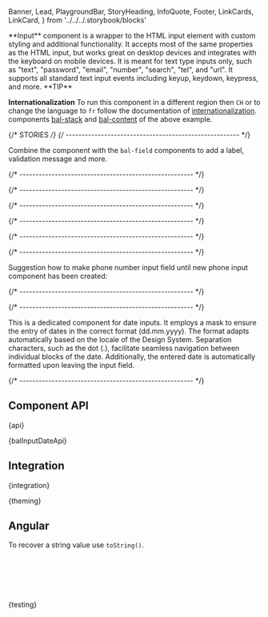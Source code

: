   Banner,
  Lead,
  PlaygroundBar,
  StoryHeading,
  InfoQuote,
  Footer,
  LinkCards,
  LinkCard,
} from '../../../.storybook/blocks'

<Meta of={InputStories} />

<StoryHeading of={InputStories.Basic} hidden></StoryHeading>

<Banner of={InputStories} />

<Lead>
  **Input** component is a wrapper to the HTML input element with custom styling and additional functionality. It
  accepts most of the same properties as the HTML input, but works great on desktop devices and integrates with the
  keyboard on mobile devices. It is meant for text type inputs only, such as "text", "password", "email", "number",
  "search", "tel", and "url". It supports all standard text input events including keyup, keydown, keypress, and more.
</Lead>

<InfoQuote>
**TIP**

**Internationalization** To run this component in a different region then `CH` or to change the language to `fr` follow the documentation of [internationalization](?path=/docs/development-internationalization--documentation). components [bal-stack](?path=/docs/components-layout-stack--documentation) and [bal-content](?path=/docs/components-layout-content--documentation) of the above example.

</InfoQuote>

<Canvas of={InputStories.Basic} sourceState="shown" />

<PlaygroundBar of={InputStories.Basic}></PlaygroundBar>

{/* STORIES */}
{/* ------------------------------------------------------ */}

<StoryHeading of={InputStories.TextInput}></StoryHeading>

Combine the component with the `bal-field` components to add a label, validation message and more.

<Canvas of={InputStories.TextInput} />

{/* ------------------------------------------------------ */}

<StoryHeading of={InputStories.InvalidInput}></StoryHeading>

<Canvas of={InputStories.InvalidInput} />

{/* ------------------------------------------------------ */}

<StoryHeading of={InputStories.ContractNumberInput}></StoryHeading>

<Canvas of={InputStories.ContractNumberInput} />

{/* ------------------------------------------------------ */}

<StoryHeading of={InputStories.ClaimNumberInput}></StoryHeading>

<Canvas of={InputStories.ClaimNumberInput} />

{/* ------------------------------------------------------ */}

<StoryHeading of={InputStories.OfferNumberInput}></StoryHeading>

<Canvas of={InputStories.OfferNumberInput} />

{/* ------------------------------------------------------ */}

<StoryHeading of={InputStories.PostalCodeInput}></StoryHeading>

<Canvas of={InputStories.PostalCodeInput} />

{/* ------------------------------------------------------ */}

<StoryHeading of={InputStories.SimplePhoneNumberInput}></StoryHeading>

Suggestion how to make phone number input field until new phone input component has been created:

<Canvas of={InputStories.SimplePhoneNumberInput} />

{/* ------------------------------------------------------ */}

<StoryHeading of={InputStories.NativeInput}></StoryHeading>

<Canvas of={InputStories.NativeInput} />

{/* ------------------------------------------------------ */}

<StoryHeading of={InputStories.InputDate}></StoryHeading>

This is a dedicated component for date inputs. It employs a mask to ensure the entry of dates in the correct format (dd.mm.yyyy).
The format adapts automatically based on the locale of the Design System. Separation characters, such as the dot (.),
facilitate seamless navigation between individual blocks of the date. Additionally, the entered date is automatically
formatted upon leaving the input field.

<Canvas of={InputStories.InputDate} />

{/* ------------------------------------------------------ */}

## Component API


<Markdown>{api}</Markdown>


<Markdown>{balInputDateApi}</Markdown>

## Integration


<Markdown>{integration}</Markdown>


<Markdown>{theming}</Markdown>

## Angular

To recover a string value use `toString()`.

```html
<bal-input [value]="myValue" (balChange)="setValue($event.detail)"></bal-input>
```

```typescript
setValue(value: string | undefined) {
  if(value) { /* do stuff */ }
}
```


<Markdown>{testing}</Markdown>

<Footer>
  <LinkCards>
    <LinkCard
      pageTitle="Development/Form"
      description="The indispensable form controls, designed for maximum clarity. Form elements are used in combination with the CSS grid system"
    />
  </LinkCards>
</Footer>
